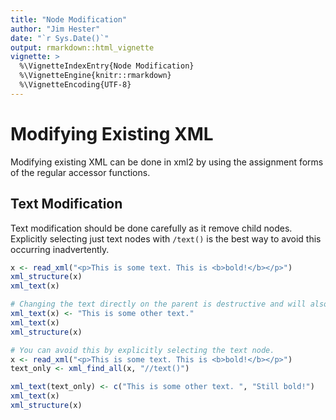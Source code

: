 ```yaml
---
title: "Node Modification"
author: "Jim Hester"
date: "`r Sys.Date()`"
output: rmarkdown::html_vignette
vignette: >
  %\VignetteIndexEntry{Node Modification}
  %\VignetteEngine{knitr::rmarkdown}
  %\VignetteEncoding{UTF-8}
---
```


# Modifying Existing XML

Modifying existing XML can be done in xml2 by using the assignment forms of the
regular accessor functions.

## Text Modification ##

Text modification should be done carefully as it remove child nodes. Explicitly
selecting just text nodes with `/text()` is the best way to avoid this
occurring inadvertently.

```r
x <- read_xml("<p>This is some text. This is <b>bold!</b></p>")
xml_structure(x)
xml_text(x)

# Changing the text directly on the parent is destructive and will also delete the <b> child node!
xml_text(x) <- "This is some other text."
xml_text(x)
xml_structure(x)

# You can avoid this by explicitly selecting the text node.
x <- read_xml("<p>This is some text. This is <b>bold!</b></p>")
text_only <- xml_find_all(x, "//text()")

xml_text(text_only) <- c("This is some other text. ", "Still bold!")
xml_text(x)
xml_structure(x)
```
